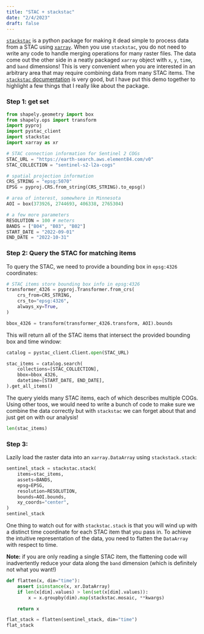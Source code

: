 ```yaml
---
title: "STAC + stackstac"
date: "2/4/2023"
draft: false
---
```


[`stackstac`](https://github.com/gjoseph92/stackstac) is a python package for
making it dead simple to process data from a STAC using
[`xarray`](https://xarray.dev/).
When you use `stackstac`, you do not need to write any code to handle merging
operations for many raster files.
The data come out the other side in a neatly packaged `xarray` object with
`x`, `y`, `time`, and `band` dimensions!
This is very convenient when you are interested in an arbitrary area that may
require combining data from many STAC items.
The [`stackstac` documentation](https://stackstac.readthedocs.io/en/latest/) is
very good, but I have put this demo together to highlight a few things that
I really like about the package.

### Step 1: get set

```python
from shapely.geometry import box
from shapely.ops import transform
import pyproj
import pystac_client
import stackstac
import xarray as xr

# STAC connection information for Sentinel 2 COGs
STAC_URL = "https://earth-search.aws.element84.com/v0"
STAC_COLLECTION = "sentinel-s2-l2a-cogs"

# spatial projection information
CRS_STRING = "epsg:5070"
EPSG = pyproj.CRS.from_string(CRS_STRING).to_epsg()

# area of interest, somewhere in Minnesota
AOI = box(373926, 2744693, 406338, 2765304)

# a few more parameters
RESOLUTION = 100 # meters
BANDS = ["B04", "B03", "B02"]
START_DATE = "2022-09-01"
END_DATE = "2022-10-31"
```

### Step 2: Query the STAC for matching items

To query the STAC, we need to provide a bounding box in `epsg:4326` coordinates:
```python
# STAC items store bounding box info in epsg:4326
transformer_4326 = pyproj.Transformer.from_crs(
    crs_from=CRS_STRING,
    crs_to="epsg:4326",
    always_xy=True,
)

bbox_4326 = transform(transformer_4326.transform, AOI).bounds
```

This will return all of the STAC items that intersect the provided bounding box
and time window:
```python
catalog = pystac_client.Client.open(STAC_URL)

stac_items = catalog.search(
    collections=[STAC_COLLECTION],
    bbox=bbox_4326,
    datetime=[START_DATE, END_DATE],
).get_all_items()
```

The query yields many STAC items, each of which describes multiple COGs.
Using other toos, we would need to write a bunch of code to make sure we combine
the data correctly but with `stackstac` we can forget about that and just get on
with our analysis!

```python
len(stac_items)
```

### Step 3: 
Lazily load the raster data into an `xarray.DataArray` using `stackstack.stack`:
```python
sentinel_stack = stackstac.stack(
    items=stac_items,
    assets=BANDS,
    epsg=EPSG,
    resolution=RESOLUTION,
    bounds=AOI.bounds,
    xy_coords="center",
)
sentinel_stack
```

One thing to watch out for with `stackstac.stack` is that you will wind up with
a distinct time coordinate for each STAC item that you pass in.
To achieve the intuitive representation of the data, you need to flatten the
`DataArray` with respect to time.

**Note:** if you are only reading a single STAC item, the flattening code will
inadvertently reduce your data along the `band` dimension (which is definitely
not what you want!)

```python
def flatten(x, dim="time"):
    assert isinstance(x, xr.DataArray)
    if len(x[dim].values) > len(set(x[dim].values)):
        x = x.groupby(dim).map(stackstac.mosaic, **kwargs)

    return x

flat_stack = flatten(sentinel_stack, dim="time")
flat_stack
```

